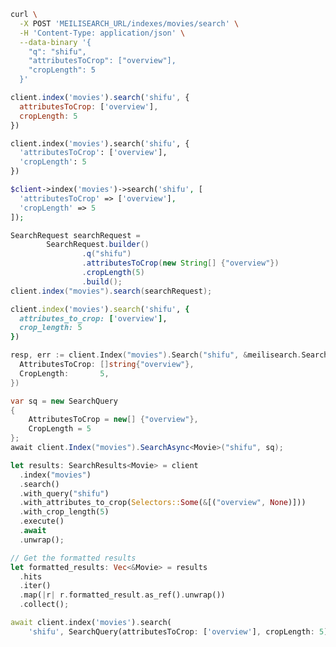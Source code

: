 <CodeGroup>

```bash cURL
curl \
  -X POST 'MEILISEARCH_URL/indexes/movies/search' \
  -H 'Content-Type: application/json' \
  --data-binary '{
    "q": "shifu",
    "attributesToCrop": ["overview"],
    "cropLength": 5
  }'
```

```javascript JS
client.index('movies').search('shifu', {
  attributesToCrop: ['overview'],
  cropLength: 5
})
```

```python Python
client.index('movies').search('shifu', {
  'attributesToCrop': ['overview'],
  'cropLength': 5
})
```

```php PHP
$client->index('movies')->search('shifu', [
  'attributesToCrop' => ['overview'],
  'cropLength' => 5
]);
```

```java Java
SearchRequest searchRequest =
        SearchRequest.builder()
                .q("shifu")
                .attributesToCrop(new String[] {"overview"})
                .cropLength(5)
                .build();
client.index("movies").search(searchRequest);
```

```ruby Ruby
client.index('movies').search('shifu', {
  attributes_to_crop: ['overview'],
  crop_length: 5
})
```

```go Go
resp, err := client.Index("movies").Search("shifu", &meilisearch.SearchRequest{
  AttributesToCrop: []string{"overview"},
  CropLength:       5,
})
```

```csharp C#
var sq = new SearchQuery
{
    AttributesToCrop = new[] {"overview"},
    CropLength = 5
};
await client.Index("movies").SearchAsync<Movie>("shifu", sq);
```

```rust Rust
let results: SearchResults<Movie> = client
  .index("movies")
  .search()
  .with_query("shifu")
  .with_attributes_to_crop(Selectors::Some(&[("overview", None)]))
  .with_crop_length(5)
  .execute()
  .await
  .unwrap();

// Get the formatted results
let formatted_results: Vec<&Movie> = results
  .hits
  .iter()
  .map(|r| r.formatted_result.as_ref().unwrap())
  .collect();
```

```dart Dart
await client.index('movies').search(
    'shifu', SearchQuery(attributesToCrop: ['overview'], cropLength: 5));
```
</CodeGroup>